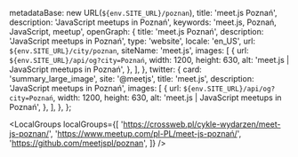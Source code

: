 
  metadataBase: new URL(`${env.SITE_URL}/poznan`),
  title: 'meet.js Poznań',
  description: 'JavaScript meetups in Poznań',
  keywords: 'meet.js, Poznań, JavaScript, meetup',
  openGraph: {
    title: 'meet.js Poznań',
    description: 'JavaScript meetups in Poznań',
    type: 'website',
    locale: 'en_US',
    url: `${env.SITE_URL}/city/poznan`,
    siteName: 'meet.js',
    images: [
      {
        url: `${env.SITE_URL}/api/og?city=Poznań`,
        width: 1200,
        height: 630,
        alt: 'meet.js | JavaScript meetups in Poznań',
      },
    ],
  },
  twitter: {
    card: 'summary_large_image',
    site: '@meetjs',
    title: 'meet.js',
    description: 'JavaScript meetups in Poznań',
    images: [
      {
        url: `${env.SITE_URL}/api/og?city=Poznań`,
        width: 1200,
        height: 630,
        alt: 'meet.js | JavaScript meetups in Poznań',
      },
    ],
  },
};

<CityBanner city="Poznań" background="city/poznan/cover.jpg" />

<EventSection city="Poznań" />

<LocalGroups
  localGroups={[
    'https://crossweb.pl/cykle-wydarzen/meet-js-poznan/',
    'https://www.meetup.com/pl-PL/meet-js-poznań/',
    'https://github.com/meetjspl/poznan',
  ]}
/>

<FAQ questions={PoznanFAQ} />

<Organizers city="Poznań" organizers={PoznanOrganizers} />

<CityEmail email="poznan@meetjs.pl" />
